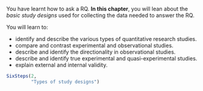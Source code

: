 ::: {.objectivesBox .objectives data-latex="{iconmonstr-target-4-240.png}"}
You have learnt how to ask a RQ.
**In this chapter**, you will lean about the *basic study designs* used for collecting the data needed to answer the RQ.

You will learn to:

* identify and describe the various types of quantitative research studies.
* compare and contrast experimental and observational studies.
* describe and identify the directionality in observational studies.
* describe and identify true experimental and quasi-experimental studies.
* explain external and internal validity.
:::


```r
SixSteps(2, 
         "Types of study designs")
```